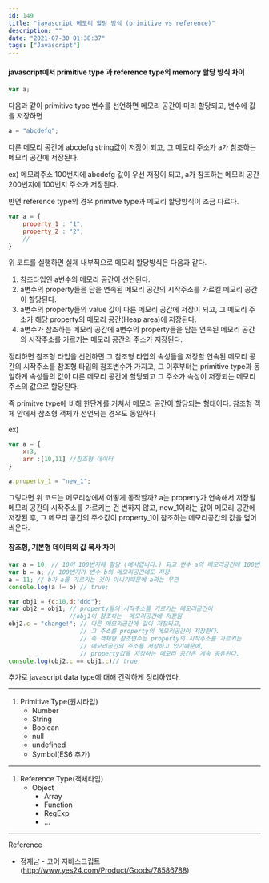 ```yaml
---
id: 149
title: "javascript 메모리 할당 방식 (primitive vs reference)"
description: ""
date: "2021-07-30 01:38:37"
tags: ["Javascript"]
---
```

####  javascript에서  primitive type 과 reference type의 memory 할당 방식 차이 

```javascript
var a;
```
다음과 같이 primitive type 변수를 선언하면 메모리 공간이 미리 할당되고, 변수에 값을 저장하면  

```javascript
a = "abcdefg";
```
다른 메모리 공간에 abcdefg string값이 저장이 되고, 그 메모리 주소가  a가 참조하는 메모리 공간에 저장된다. 

ex) 메모리주소 100번지에 abcdefg 값이 우선 저장이 되고, a가 참조하는 메모리 공간 200번지에 100번지 주소가 저장된다. 

반면 reference type의 경우 primitve type과 메모리 할당방식이 조금 다르다.

```javascript
var a = {
    property_1 : "1",
    property_2 : "2",
    // 
}
```
위 코드를 실행하면 실제 내부적으로 메모리 할당방식은 다음과 같다.
1. 참조타입인 a변수의 메모리 공간이 선언된다. 
2. a변수의 property들을 담을 연속된 메모리 공간의 시작주소를 가르킬 메모리 공간이 할당된다.
3. a변수의 property들의 value 값이 다른 메모리 공간에 저장이 되고, 그 메모리 주소가 해당 property의 메모리 공간(Heap area)에 저장된다.
4. a변수가 참조하는 메모리 공간에 a변수의 property들을 담는 연속된 메모리 공간의 시작주소를 가르키는 메모리 공간의 주소가 저장된다.

정리하면 참조형 타입을 선언하면 그 참조형 타입의 속성들을 저장할 연속된 메모리 공간의 시작주소를  참조형 타입의 참조변수가 가지고, 그 이후부터는 primitive type과 동일하게 속성들의 값이 다른 메모리 공간에 할당되고 그 주소가 속성이 저장되는 메모리 주소의 값으로 할당된다. 

즉 primitve type에 비해 한단계를 거쳐서 메모리 공간이 할당되는 형태이다. 참조형 객체 안에서 참조형 객체가 선언되는 경우도 동일하다 

ex) 
```javascript
var a = {
    x:3,
    arr :[10,11] //참조형 데이터 
}
```

```javascript
a.property_1 = "new_1";
```
그렇다면 위 코드는 메모리상에서 어떻게 동작할까?
a는 property가 연속해서 저장될 메모리 공간의 시작주소를 가르키는 건 변하지 않고, 
new_1이라는 값이 메모리 공간에 저장된 후, 그 메모리 공간의 주소값이 property_1이 참조하는 메모리공간의 값을 덮어씌운다. 

#### 참조형, 기본형 데이터의 값 복사 차이 

```javascript
var a = 10; // 10이 100번지에 할당 (예시입니다.) 되고 변수 a의 메모리공간에 100번지 저장 
var b = a; // 100번지가 변수 b의 메모리공간에도 저장
a = 11; // b가 a를 가르키는 것이 아니기떄문에 a와는 무관 
console.log(a != b) // true;
```

```javascript
var obj1 = {c:10,d:"ddd"};
var obj2 = obj1; // property들의 시작주소를 가르키는 메모리공간이 
                 //obj1이 참조하는  메모리공간에 저장됨 
obj2.c = "change!"; // 다른 메모리공간에 값이 저장되고, 
                    // 그 주소를 property의 메모리공간이 저장한다. 
                    // 즉 객체형 참조변수는 property의 시작주소를 가르키는 
                    // 메모리공간의 주소를 저장하고 있기때문에, 
                    // property값을 저장하는 메모리 공간은 계속 공유된다.  
console.log(obj2.c == obj1.c)// true
```

추가로 javascript data type에 대해 간략하게 정리하였다. 

<hr/>

1. Primitive Type(원시타입)
   - Number
   - String
   - Boolean
   - null
   - undefined
   - Symbol(ES6 추가)
  
<hr/>

1. Reference Type(객체타입)
   - Object
     - Array
     - Function
     - RegExp
     - ...

<hr/>

Reference 
  - 정재남 - 코어 자바스크립트 (http://www.yes24.com/Product/Goods/78586788)
